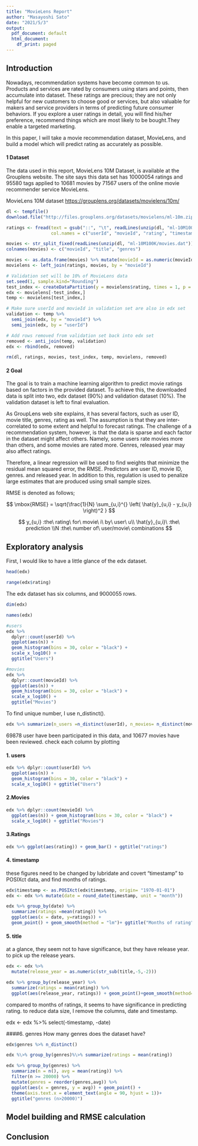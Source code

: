 ```yaml
---
title: "MovieLens Report"
author: "Masayoshi Sato"
date: "2021/5/3"
output:
  pdf_document: default
  html_document:
    df_print: paged
---
```


## Introduction

Nowadays, recommendation systems have become common to us. Products and services are rated by consumers using stars and points, then accumulate into dataset. These ratings are precious; they are not only helpful for new customers to choose good or services, but also valuable for makers and service providers in terms of predicting future consumer behaviors. If you explore a user ratings in detail, you will find his/her preference, recommend things which are most likely to be bought.They enable a targeted marketing.

In this paper, I will take a movie recommendation dataset, MovieLens, and build a model which will predict rating as accurately as possible.

#### 1 Dataset

The data used in this report, MovieLens 10M Dataset, is available at the Grouplens website. The site says this data set has 10000054 ratings and 95580 tags applied to 10681 movies by 71567 users of the online movie recommender service MovieLens.

MovieLens 10M dataset <https://grouplens.org/datasets/movielens/10m/>

```r
dl <- tempfile()
download.file("http://files.grouplens.org/datasets/movielens/ml-10m.zip", dl)

ratings <- fread(text = gsub("::", "\t", readLines(unzip(dl, "ml-10M100K/ratings.dat"))),
                 col.names = c("userId", "movieId", "rating", "timestamp"))

movies <- str_split_fixed(readLines(unzip(dl, "ml-10M100K/movies.dat")), "\\::", 3)
colnames(movies) <- c("movieId", "title", "genres")

movies <- as.data.frame(movies) %>% mutate(movieId = as.numeric(movieId),title = as.character(title),genres = as.character(genres))
movielens <- left_join(ratings, movies, by = "movieId")

# Validation set will be 10% of MovieLens data
set.seed(1, sample.kind="Rounding") 
test_index <- createDataPartition(y = movielens$rating, times = 1, p = 0.1, list = FALSE)
edx <- movielens[-test_index,]
temp <- movielens[test_index,]

# Make sure userId and movieId in validation set are also in edx set
validation <- temp %>% 
  semi_join(edx, by = "movieId") %>%
  semi_join(edx, by = "userId")

# Add rows removed from validation set back into edx set
removed <- anti_join(temp, validation)
edx <- rbind(edx, removed)

rm(dl, ratings, movies, test_index, temp, movielens, removed)
```

#### 2 Goal

The goal is to train a machine learning algorithm to predict movie ratings based on factors in the provided dataset. To achieve this, the downloaded data is split into two, edx dataset (90%) and validation dataset (10%). The validation dataset is left to final evaluation.

As GroupLens web site explains, it has several factors, such as user ID, movie title, genres, rating as well. The assumption is that they are inter-correlated to some extent and helpful to forecast ratings. The challenge of a recommendation system, however, is that the data is sparse and each factor in the dataset might affect others. Namely, some users rate movies more than others, and some movies are rated more. Genres, released year may also affect ratings.

Therefore, a linear regression will be used to find weights that minimize the residual mean squared error, the RMSE. Predictors are user ID, movie ID, genres. and released year. In addition to this, regulation is used to penalize large estimates that are produced using small sample sizes.

RMSE is denoted as follows;

$$
\mbox{RMSE} = \sqrt{\frac{1}{N} \sum_{u,i}^{} \left( \hat{y}_{u,i} - y_{u,i} \right)^2 }
$$

$$
y_{u,i} :the\ rating\ for\ movie\ i\ by\ user\ u\\ \hat{y}_{u,i}\ :the\ prediction \\N :the\ number of\ user/movie\ combinations 
$$

## Exploratory analysis

First, I would like to have a little glance of the edx dataset.

```r
head(edx)
```

```r
range(edx$rating)
```

The edx dataset has six columns, and 9000055 rows.

```r
dim(edx)
```

```r
names(edx)
```

```r
#users
edx %>%
  dplyr::count(userId) %>% 
  ggplot(aes(n)) + 
  geom_histogram(bins = 30, color = "black") + 
  scale_x_log10() +
  ggtitle("Users")

```

```r
#movies
edx %>% 
  dplyr::count(movieId) %>% 
  ggplot(aes(n)) + 
  geom_histogram(bins = 30, color = "black") + 
  scale_x_log10() + 
  ggtitle("Movies")

```

To find unique number, I use n_distinct().

```r
edx %>% summarize(n_users =n_distinct(userId), n_movies= n_distinct(movieId))
```

69878 user have been participated in this data, and 10677 movies have been reviewed. check each column by plotting

#### 1. users

```r
edx %>% dplyr::count(userId) %>% 
  ggplot(aes(n)) + 
  geom_histogram(bins = 30, color = "black") + 
  scale_x_log10() + ggtitle("Users")
```

#### 2.Movies

```r
edx %>% dplyr::count(movieId) %>% 
  ggplot(aes(n)) + geom_histogram(bins = 30, color = "black") + 
  scale_x_log10() + ggtitle("Movies")
```

#### 3.Ratings

```r
edx %>% ggplot(aes(rating)) + geom_bar() + ggtitle("ratings")
```

#### 4. timestamp

these figures need to be changed by lubridate and covert "timestamp" to POSIXct data, and find months of ratings.

```r
edx$timestamp <- as.POSIXct(edx$timestamp, origin= "1970-01-01") 
edx <- edx %>% mutate(date = round_date(timestamp, unit = "month"))
```

```r
edx %>% group_by(date) %>% 
  summarize(ratings =mean(rating)) %>%
  ggplot(aes(x = date, y=ratings)) +
  geom_point() + geom_smooth(method = "lm")+ ggtitle("Months of rating")
```

#### 5. title

at a glance, they seem not to have significance, but they have release year. to pick up the release years.

```r
edx <- edx %>% 
  mutate(release_year = as.numeric(str_sub(title,-5,-2))) 
```

```r
edx %>% group_by(release_year) %>% 
  summarize(ratings = mean(rating)) %>% 
  ggplot(aes(release_year, ratings)) + geom_point()+geom_smooth(method="lm")+      ggtitle("release_year")
```

compared to months of ratings, it seems to have significance in predicting rating. to reduce data size, I remove the columns, date and timestamp.

edx \<- edx %\>% select(-timestamp, -date)

\#\#\#\#6. genres How many genres does the dataset have?

```r
edx$genres %>% n_distinct()
```

```r
edx %\>% group_by(genres)%\>% summarize(ratings = mean(rating))
```

```r
edx %>% group_by(genres) %>% 
  summarize(n = n(), avg = mean(rating)) %>% 
  filter(n >= 20000) %>% 
  mutate(genres = reorder(genres,avg)) %>% 
  ggplot(aes(x = genres, y = avg)) + geom_point() + 
  theme(axis.text.x = element_text(angle = 90, hjust = 1))+ 
  ggtitle("genres (n>20000)")
```

## Model building and RMSE calculation

## Conclusion
